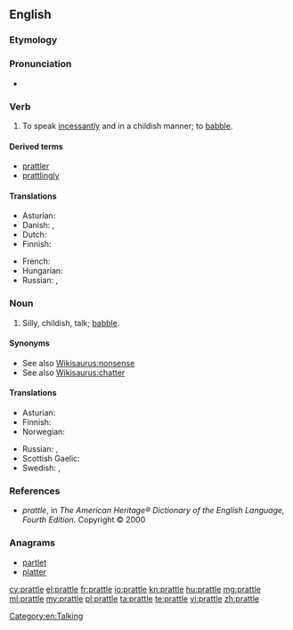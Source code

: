 ==English==

===Etymology===
{{suffix|prate|le|gloss2=early modern English frequentative suffix}}

===Pronunciation===
* {{rhymes|ætəl}}

===Verb===
{{en-verb|prattl|ing}}

# {{context|ambitransitive|lang=en}} To speak [[incessantly]] and in a childish manner; to [[babble]].

====Derived terms====
* [[prattler]]
* [[prattlingly]]

====Translations====
{{trans-top|to talk incessantly; to babble}}
* Asturian: {{t-|ast|esbabayar}}
* Danish: {{t-|da|plapre}},  {{t-|da|pludre}}
* Dutch: {{t+|nl|praten}}
* Finnish: {{t-|fi|pälättää}}
{{trans-mid}}
* French: {{t+|fr|bavarder}}
* Hungarian: {{t+|hu|csacsog}}
* Russian: {{t+|ru|лепетать|tr=lepetátʹ|sc=Cyrl}} {{impf}}, {{t+|ru|болтать|tr=boltátʹ|sc=Cyrl}} {{impf}}
{{trans-bottom}}

===Noun===
{{en-noun|-}}

# Silly, childish, talk; [[babble]].

====Synonyms====
* See also [[Wikisaurus:nonsense]]
* See also [[Wikisaurus:chatter]]

====Translations====
{{trans-top|babble}}
* Asturian: {{t-|ast|esbabaye|m}}
* Finnish: {{t-|fi|pälätys}}
* Norwegian: {{t+|no|bable}}
{{trans-mid}}
* Russian: {{t+|ru|лепет|m|tr=lépet|sc=Cyrl}}, {{t+|ru|болтовня|f|tr=boltovnjá|sc=Cyrl}}
* Scottish Gaelic: {{t-|gd|goileam|m}}
* Swedish: {{t|sv|pladder}}, {{t|sv|joller}}
{{trans-bottom}}

===References===
* ''prattle'', in ''The American Heritage® Dictionary of the English Language, Fourth Edition.'' Copyright © 2000

===Anagrams===
* [[partlet#English|partlet]]
* [[platter#English|platter]]

[[Category:en:Talking]]

[[cy:prattle]]
[[el:prattle]]
[[fr:prattle]]
[[io:prattle]]
[[kn:prattle]]
[[hu:prattle]]
[[mg:prattle]]
[[ml:prattle]]
[[my:prattle]]
[[pl:prattle]]
[[ta:prattle]]
[[te:prattle]]
[[vi:prattle]]
[[zh:prattle]]